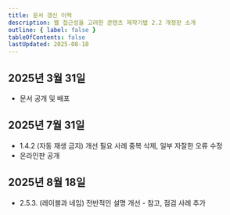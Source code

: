 ```yaml
---
title: 문서 갱신 이력
description: 웹 접근성을 고려한 콘텐츠 제작기법 2.2 개정판 소개
outline: { label: false }
tableOfContents: false
lastUpdated: 2025-08-18
---
```


## 2025년 3월 31일
- 문서 공개 및 배포

## 2025년 7월 31일
- 1.4.2 (자동 재생 금지) 개선 필요 사례 중복 삭제, 일부 자잘한 오류 수정
- 온라인판 공개

## 2025년 8월 18일
- 2.5.3. (레이블과 네임) 전반적인 설명 개선 - 참고, 점검 사례 추가 

